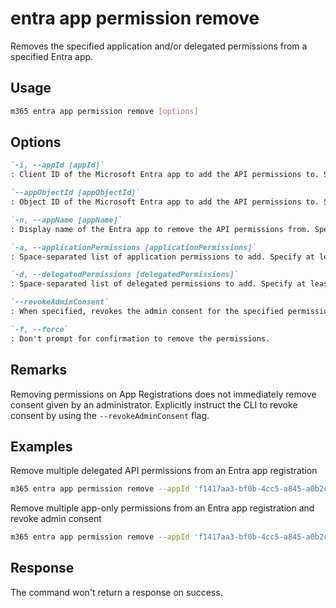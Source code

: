 
# entra app permission remove

Removes the specified application and/or delegated permissions from a specified Entra app.

## Usage

```sh
m365 entra app permission remove [options]
```

## Options

```md definition-list
`-i, --appId [appId]`
: Client ID of the Microsoft Entra app to add the API permissions to. Specify either `appId`, `appName` or `appObjectId`.

`--appObjectId [appObjectId]`
: Object ID of the Microsoft Entra app to add the API permissions to. Specify either `appId`, `appName` or `appObjectId`.

`-n, --appName [appName]`
: Display name of the Entra app to remove the API permissions from. Specify either `appId`, `appName` or `appObjectId`.

`-a, --applicationPermissions [applicationPermissions]`
: Space-separated list of application permissions to add. Specify at least `applicationPermissions` or `delegatedPermissions`.

`-d, --delegatedPermissions [delegatedPermissions]`
: Space-separated list of delegated permissions to add. Specify at least `applicationPermissions` or `delegatedPermissions`.

`--revokeAdminConsent`
: When specified, revokes the admin consent for the specified permissions as well.

`-f, --force`
: Don't prompt for confirmation to remove the permissions.
```

<Global />

## Remarks

Removing permissions on App Registrations does not immediately remove consent given by an administrator. Explicitly instruct the CLI to revoke consent by using the `--revokeAdminConsent` flag.

## Examples

Remove multiple delegated API permissions from an Entra app registration

```sh
m365 entra app permission remove --appId 'f1417aa3-bf0b-4cc5-a845-a0b2cf11f690' --delegatedPermissions 'https://management.azure.com/user_impersonation https://service.flow.microsoft.com/Flows.Read.All https://graph.microsoft.com/Agreement.Read.All'
```

Remove multiple app-only permissions from an Entra app registration and revoke admin consent

```sh
m365 entra app permission remove --appId 'f1417aa3-bf0b-4cc5-a845-a0b2cf11f690' --applicationPermissions 'https://graph.microsoft.com/Sites.FullControl.All https://microsoft.sharepoint-df.com/Sites.FullControl.All' --revokeAdminConsent
```

## Response

The command won't return a response on success.
